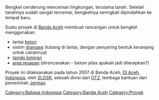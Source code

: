 {{Lang|[[Clean mechanic shops|English]]}}

Bengkel cenderung mencemari lingkungan, terutama tanah. Setelah tanahnya sudah sangat tercemar, bengkelnya seringkali dipindahkan ke tempat baru.

Suatu proyek di [[Banda Aceh]] membuat rancangan untuk bengkel menggunakan:
* lantai [[beton]] 
* sistim [[drainase]] (lubang di lantai, dengan penyaring bentuk keranjang untuk cairannya)
* [[tangki kotoran]]
* [[area resapan]] (direncanakan - belum jelas apakah jadi diterapkan?)

Proyek ini dilaksanakan pada tahun 2007 di Banda Aceh, [[DI Aceh]], [[Indonesia]], oleh [[SLGSR]], sebuah divisi dari [[GTZ]], lembaga bantuan dari pemerintah [[Jerman]].

[[Category:Bahasa Indonesia]]
[[Category:Banda Aceh]]
[[Category:Proyek]]